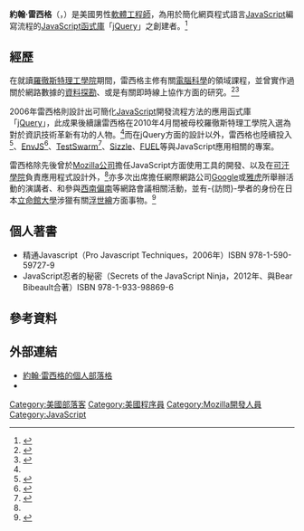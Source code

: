 {{noteTA
|G1=IT
}}
{{Infobox scientist
| name              = 約翰·雷西格
| native_name       = John Resig
| image             = Jresig.png
| image_size        = 200px
| caption           = 在@media會場上講述與JavaScript相關事物的約翰·雷西格
| birth_date        = {{birth date and age|1984|5|8}}
| birth_place       = [[麻薩諸塞州|麻薩諸塞州]][[波士頓|波士頓]]
| death_date        = 
| death_place       = 
| death_cause       = 
| residence         = [[紐約|紐約]][[布魯克林區|布魯克林區]]
| nationality       = {{USA}}
| workplaces        = [[Mozilla公司|Mozilla公司]]<br>[[可汗學院|可汗學院]]
| alma_mater        = [[羅徹斯特理工學院|羅徹斯特理工學院]]
| known_for         = [[jQuery|jQuery]]
}}

'''約翰·雷西格'''（{{lang-en|John Resig}}，{{bd|1984年|5月8日|||John Resig}}）是美國男性[[軟體工程師|軟體工程師]]，為用於簡化網頁程式語言[[JavaScript|JavaScript]]編寫流程的[[JavaScript函式庫|JavaScript函式庫]]「[[jQuery|jQuery]]」之創建者。<ref name="StackOverFlow">{{Cite web |url=http://stackoverflow.com/users/6524/john-resig |title=John Resig less info |work=StackOverFlow .Com |accessdate=2014年10月24日 |archive-date=2019年5月24日 |archive-url=https://web.archive.org/web/20190524104313/https://stackoverflow.com/users/6524/john-resig |dead-url=no }}</ref>

== 經歷 ==
在就讀[[羅徹斯特理工學院|羅徹斯特理工學院]]期間，雷西格主修有關[[電腦科學|電腦科學]]的領域課程，並曾實作過關於網路數據的[[資料探勘|資料探勘]]、或是有關即時線上協作方面的研究。<ref name="RIT">{{Cite web |url=http://www.rit.edu/alumni/ihf/inductee.php?inductee=10 |title=John Resig |work=[[羅徹斯特理工學院|羅徹斯特理工學院]] |accessdate=2014年10月24日 |archive-date=2017年10月31日 |archive-url=https://web.archive.org/web/20171031103410/http://www.rit.edu/alumni/ihf/inductee.php?inductee=10 |dead-url=no }}</ref><ref>{{Cite web |url=http://scholar.google.com/citations?user=zk6oZ8YAAAAJ |title=John Resig Rochester Institute of Technology |work=Google 學術搜尋 |accessdate=2014年10月24日 |archive-date=2019年9月13日 |archive-url=https://web.archive.org/web/20190913005511/https://scholar.google.com/citations?user=zk6oZ8YAAAAJ |dead-url=no }}</ref>

2006年雷西格則設計出可簡化[[JavaScript|JavaScript]]開發流程方法的應用函式庫「[[jQuery|jQuery]]」，此成果後續讓雷西格在2010年4月間被母校羅徹斯特理工學院入選為對於資訊技術革新有功的人物。<ref name="RIT"/>而在jQuery方面的設計以外，雷西格也陸續投入{{le|Processing.js}}<ref>{{Cite web |url=http://processingjs.org/ |title=About Processing.js |work=Process.js |accessdate=2014年10月24日 |archive-date=2012年3月15日 |archive-url=https://www.webcitation.org/66BJ8Rpbs?url=http://processingjs.org/ |dead-url=no }}</ref>、[[EnvJS|EnvJS]]<ref>{{Cite web |url=http://www.envjs.com/ |title=Envjs |work=Envjs.Com |accessdate=2014年10月24日 |archive-url=https://web.archive.org/web/20091019142240/http://www.envjs.com/ |archive-date=2009-10-19 |dead-url=yes }}</ref>、[[TestSwarm|TestSwarm]]<ref>{{Cite web |url=https://github.com/jquery/testswarm/wiki |title=home |work=Git Hub |accessdate=2014年10月24日 |archive-date=2021年1月19日 |archive-url=https://web.archive.org/web/20210119201952/https://github.com/jquery/testswarm/wiki |dead-url=no }}</ref>、[[Sizzle|Sizzle]]、[[FUEL|FUEL]]等與JavaScript應用相關的專案。

雷西格除先後曾於[[Mozilla公司|Mozilla公司]]擔任JavaScript方面使用工具的開發、以及在[[可汗學院|可汗學院]]負責應用程式設計外，<ref name="StackOverFlow"/>亦多次出席擔任網際網路公司[[Google|Google]]或[[雅虎|雅虎]]所舉辦活動的演講者、和參與[[西南偏南|西南偏南]]等網路會議相關活動，並有-{訪問}-學者的身份在日本[[立命館大學|立命館大學]]涉獵有關[[浮世繪|浮世繪]]方面事物。<ref>{{Cite web |url=http://ejohn.org/about/ |title=About |work=ejohn.org |author=約翰·雷西格 |accessdate=2014年10月24日 |archive-date=2017年3月22日 |archive-url=https://web.archive.org/web/20170322004648/http://ejohn.org/about/ |dead-url=no }}</ref>

== 個人著書 ==
*精通Javascript（Pro Javascript Techniques，2006年）ISBN 978-1-590-59727-9
*JavaScript忍者的秘密（Secrets of the JavaScript Ninja，2012年、與Bear Bibeault合著）ISBN 978-1-933-98869-6 

== 參考資料 ==
{{reflist}}

== 外部連結 ==
*[http://ejohn.org/ 約翰·雷西格的個人部落格] {{Wayback|url=http://ejohn.org/ |date=20170424202006 }}{{en}}
*{{Twitter|jeresig|約翰·雷西格}}

{{Authority control}}

{{DEFAULTSORT:John Resig}}
[[Category:美國部落客|Category:美國部落客]]
[[Category:美國程序員|Category:美國程序員]]
[[Category:Mozilla開發人員|Category:Mozilla開發人員]]
[[Category:JavaScript|Category:JavaScript]]